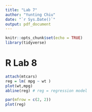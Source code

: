 ```yaml
---
title: "Lab 7"
author: "Yunting Chiu"
date: "`r Sys.Date()`"
output: pdf_document
---
```


```r
knitr::opts_chunk$set(echo = TRUE)
library(tidyverse)
```

# R Lab 8
```r
attach(mtcars)
reg = lm( mpg ~ wt )
plot(wt,mpg)
abline(reg) # reg = regression model
```

```r
par(mfrow = c(2, 2))
plot(reg)
```

